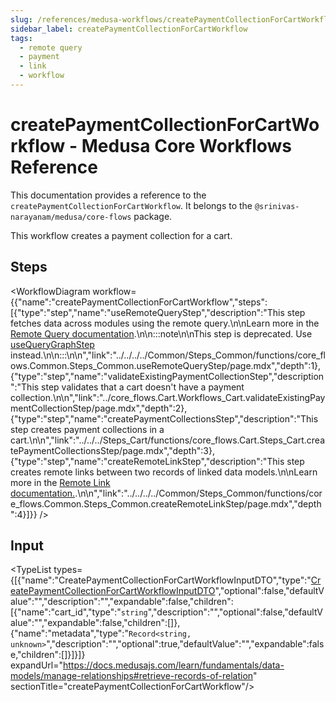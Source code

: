 ```yaml
---
slug: /references/medusa-workflows/createPaymentCollectionForCartWorkflow
sidebar_label: createPaymentCollectionForCartWorkflow
tags:
  - remote query
  - payment
  - link
  - workflow
---
```



# createPaymentCollectionForCartWorkflow - Medusa Core Workflows Reference

This documentation provides a reference to the `createPaymentCollectionForCartWorkflow`. It belongs to the `@srinivas-narayanam/medusa/core-flows` package.

This workflow creates a payment collection for a cart.

## Steps

<WorkflowDiagram workflow={{"name":"createPaymentCollectionForCartWorkflow","steps":[{"type":"step","name":"useRemoteQueryStep","description":"This step fetches data across modules using the remote query.\n\nLearn more in the [Remote Query documentation](https://docs.medusajs.com/learn/fundamentals/module-links/query).\n\n:::note\n\nThis step is deprecated. Use [useQueryGraphStep](../../../../Common/Steps_Common/functions/core_flows.Common.Steps_Common.useQueryGraphStep/page.mdx) instead.\n\n:::\n\n","link":"../../../../Common/Steps_Common/functions/core_flows.Common.Steps_Common.useRemoteQueryStep/page.mdx","depth":1},{"type":"step","name":"validateExistingPaymentCollectionStep","description":"This step validates that a cart doesn't have a payment collection.\n\n","link":"../core_flows.Cart.Workflows_Cart.validateExistingPaymentCollectionStep/page.mdx","depth":2},{"type":"step","name":"createPaymentCollectionsStep","description":"This step creates payment collections in a cart.\n\n","link":"../../../Steps_Cart/functions/core_flows.Cart.Steps_Cart.createPaymentCollectionsStep/page.mdx","depth":3},{"type":"step","name":"createRemoteLinkStep","description":"This step creates remote links between two records of linked data models.\n\nLearn more in the [Remote Link documentation.](https://docs.medusajs.com/learn/fundamentals/module-links/remote-link#create-link).\n\n","link":"../../../../Common/Steps_Common/functions/core_flows.Common.Steps_Common.createRemoteLinkStep/page.mdx","depth":4}]}} />

## Input

<TypeList types={[{"name":"CreatePaymentCollectionForCartWorkflowInputDTO","type":"[CreatePaymentCollectionForCartWorkflowInputDTO](../../../../../types/interfaces/types.CreatePaymentCollectionForCartWorkflowInputDTO/page.mdx)","optional":false,"defaultValue":"","description":"","expandable":false,"children":[{"name":"cart_id","type":"`string`","description":"","optional":false,"defaultValue":"","expandable":false,"children":[]},{"name":"metadata","type":"`Record<string, unknown>`","description":"","optional":true,"defaultValue":"","expandable":false,"children":[]}]}]} expandUrl="https://docs.medusajs.com/learn/fundamentals/data-models/manage-relationships#retrieve-records-of-relation" sectionTitle="createPaymentCollectionForCartWorkflow"/>
